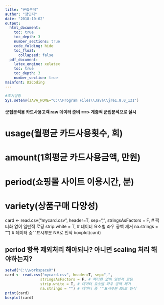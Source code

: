 ```yaml
---
title: "군집분석"
author: "정민지"
date: "2018-10-02"
output: 
  html_document:
    toc: true
    toc_depth: 3
    number_sections: true
    code_folding: hide
    toc_float:
      collapsed: false
  pdf_document:
    latex_engine: xelatex
    toc: true
    toc_depth: 3
    number_section: true
mainfont: D2Coding
---
```

```r
#초기설정
Sys.setenv(JAVA_HOME="C:\\Program Files\\Java\\jre1.8.0_131")
```
########################################################################
#### 군집분석용 카드사용고객 raw 데이터 준비 ==> 계층적 군집분석으로 실시

# usage(월평균 카드사용횟수, 회)
# amount(1회평균 카드사용금액, 만원)
# period(쇼핑몰 사이트 이용시간, 분)
# variety(상품구매 다양성)

card <- read.csv("mycard.csv", header=T, sep=",",
                 stringsAsFactors = F, # 팩터화 없이 일반적 로딩 
                 strip.white = T, # 데이터 요소별 좌우 공백 제거 
                 na.strings = "") # 데이터 중 ""표시부분 NA로 인식
boxplot(card) 

## period 항목 제외처리 해야되나? 아니면 scaling 처리 해야하는지? 


```r
setwd("C:\\workspaceR")
card <- read.csv("mycard.csv", header=T, sep=",",
                stringsAsFactors = F, # 팩터화 없이 일반적 로딩 
                strip.white = T, # 데이터 요소별 좌우 공백 제거 
                na.strings = "") # 데이터 중 ""표시부분 NA로 인식
print(card)
boxplot(card) 

```
